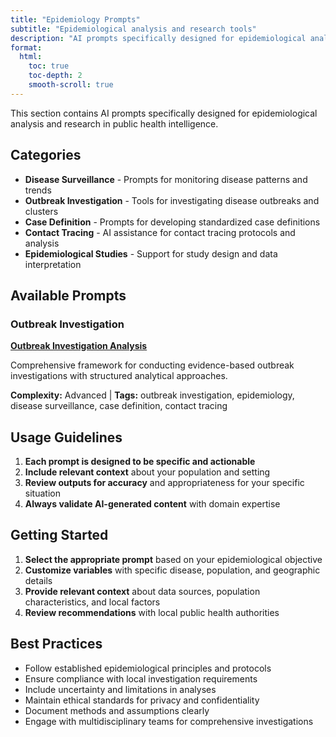 ```yaml
---
title: "Epidemiology Prompts"
subtitle: "Epidemiological analysis and research tools"
description: "AI prompts specifically designed for epidemiological analysis and research in public health intelligence"
format:
  html:
    toc: true
    toc-depth: 2
    smooth-scroll: true
---
```


This section contains AI prompts specifically designed for epidemiological analysis and research in public health intelligence.

## Categories

- **Disease Surveillance** - Prompts for monitoring disease patterns and trends
- **Outbreak Investigation** - Tools for investigating disease outbreaks and clusters
- **Case Definition** - Prompts for developing standardized case definitions
- **Contact Tracing** - AI assistance for contact tracing protocols and analysis
- **Epidemiological Studies** - Support for study design and data interpretation

## Available Prompts

### Outbreak Investigation

:::{.callout-tip title="Outbreak Investigation"}
[**Outbreak Investigation Analysis**](outbreak-investigation.qmd)

Comprehensive framework for conducting evidence-based outbreak investigations with structured analytical approaches.

**Complexity:** Advanced | **Tags:** outbreak investigation, epidemiology, disease surveillance, case definition, contact tracing
:::

## Usage Guidelines

1. **Each prompt is designed to be specific and actionable**
2. **Include relevant context** about your population and setting
3. **Review outputs for accuracy** and appropriateness for your specific situation
4. **Always validate AI-generated content** with domain expertise

## Getting Started

1. **Select the appropriate prompt** based on your epidemiological objective
2. **Customize variables** with specific disease, population, and geographic details
3. **Provide relevant context** about data sources, population characteristics, and local factors
4. **Review recommendations** with local public health authorities

## Best Practices

- Follow established epidemiological principles and protocols
- Ensure compliance with local investigation requirements
- Include uncertainty and limitations in analyses
- Maintain ethical standards for privacy and confidentiality
- Document methods and assumptions clearly
- Engage with multidisciplinary teams for comprehensive investigations